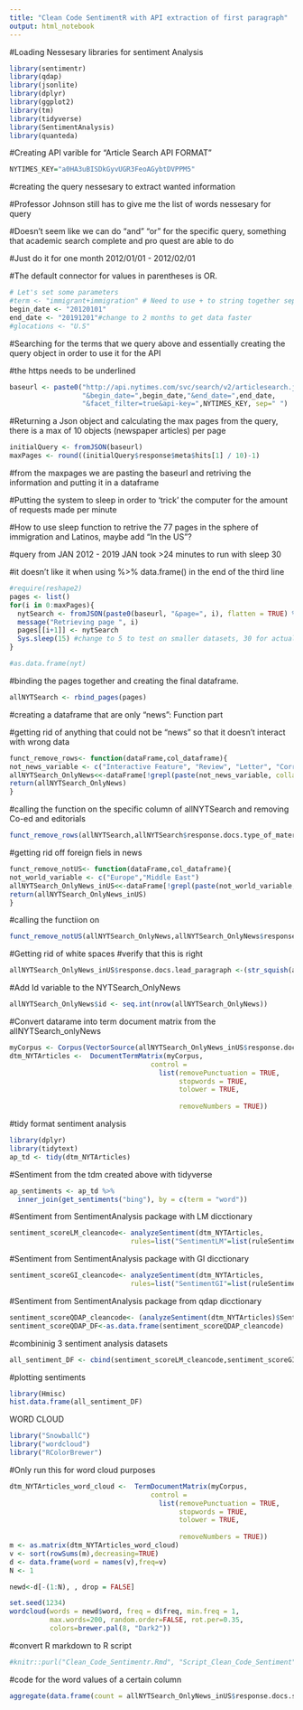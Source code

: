 ```yaml
---
title: "Clean Code SentimentR with API extraction of first paragraph"
output: html_notebook
---
```



#Loading Nessesary libraries for sentiment Analysis
```r
library(sentimentr)
library(qdap)
library(jsonlite)
library(dplyr)
library(ggplot2)
library(tm)
library(tidyverse)
library(SentimentAnalysis)
library(quanteda)
```

#Creating API varible for "Article Search API FORMAT"
```r
NYTIMES_KEY="a0HA3uBISDkGyvUGR3FeoAGybtDVPPM5"
```

#creating the query nessesary to extract wanted information

#Professor Johnson still has to give me the list of words nessesary for query 

#Doesn't seem like we can do "and" "or" for the specific query, something that academic search complete and pro quest are able to do

#Just do it for one month 2012/01/01 - 2012/02/01

#The default connector for values in parentheses is OR. 
```r
# Let's set some parameters
#term <- "immigrant+immigration" # Need to use + to string together separate words however it is concatinating
begin_date <- "20120101"
end_date <- "20191201"#change to 2 months to get data faster
#glocations <- "U.S"
```

#Searching for the terms that we query above and essentially creating the query object in order to use it for the API

#the https needs to be underlined

```r
baseurl <- paste0("http://api.nytimes.com/svc/search/v2/articlesearch.json?q=immigrant OR migrant OR migration OR refugee OR asylum OR undocumented", 
                  "&begin_date=",begin_date,"&end_date=",end_date,
                  "&facet_filter=true&api-key=",NYTIMES_KEY, sep=" ")
```


#Returning a Json object and calculating the max pages from the query, there is a max of 10 objects (newspaper articles) per page
```r
initialQuery <- fromJSON(baseurl)
maxPages <- round((initialQuery$response$meta$hits[1] / 10)-1) 
```

#from the maxpages we are pasting the baseurl and retriving the information and putting it in a dataframe

#Putting the system to sleep in order to 'trick' the computer for the amount of requests made per minute

#How to use sleep function to retrive the 77 pages in the sphere of immigration and Latinos, maybe add "In the US"?

#query from JAN 2012 - 2019 JAN took >24 minutes to run with sleep 30

#it doesn't like it when using %>% data.frame() in the end of the third line
```r
#require(reshape2)
pages <- list()
for(i in 0:maxPages){
  nytSearch <- fromJSON(paste0(baseurl, "&page=", i), flatten = TRUE) %>% data.frame() 
  message("Retrieving page ", i)
  pages[[i+1]] <- nytSearch 
  Sys.sleep(15) #change to 5 to test on smaller datasets, 30 for actual execution
}
```
```r
#as.data.frame(nyt)
```


#binding the pages together and creating the final dataframe. 
```r
allNYTSearch <- rbind_pages(pages)
```

#creating a dataframe that are only "news": Function part

#getting rid of anything that could not be "news" so that it doesn't interact with wrong data
```r
funct_remove_rows<- function(dataFrame,col_dataframe){
not_news_variable <- c("Interactive Feature", "Review", "Letter", "Correction","List")
allNYTSearch_OnlyNews<<-dataFrame[!grepl(paste(not_news_variable, collapse="|"), col_dataframe),]
return(allNYTSearch_OnlyNews)
}
```


#calling the function on the specific column of allNYTSearch and removing Co-ed and editorials

```r
funct_remove_rows(allNYTSearch,allNYTSearch$response.docs.type_of_material)
```

#getting rid off foreign fiels in news
```r

funct_remove_notUS<- function(dataFrame,col_dataframe){
not_world_variable <- c("Europe","Middle East")
allNYTSearch_OnlyNews_inUS<<-dataFrame[!grepl(paste(not_world_variable, collapse="|"), col_dataframe),]
return(allNYTSearch_OnlyNews_inUS)
}

```


#calling the functiion on 

```r
funct_remove_notUS(allNYTSearch_OnlyNews,allNYTSearch_OnlyNews$response.docs.subsection_name)
```



#Getting rid of white spaces
#verify that this is right
```r
allNYTSearch_OnlyNews_inUS$response.docs.lead_paragraph <-(str_squish(allNYTSearch_OnlyNews_inUS$response.docs.lead_paragraph))
```

#Add Id variable to the NYTSearch_OnlyNews 
```r
allNYTSearch_OnlyNews$id <- seq.int(nrow(allNYTSearch_OnlyNews))
```



#Convert datarame into term document matrix from the allNYTSearch_onlyNews
```r
myCorpus <- Corpus(VectorSource(allNYTSearch_OnlyNews_inUS$response.docs.lead_paragraph))
dtm_NYTArticles <-  DocumentTermMatrix(myCorpus, 
                                   control = 
                                     list(removePunctuation = TRUE,
                                          stopwords = TRUE,
                                          tolower = TRUE,
              
                                          removeNumbers = TRUE)) 
```





#tidy format sentiment analysis
```r
library(dplyr)
library(tidytext)
ap_td <- tidy(dtm_NYTArticles)
```

#Sentiment from the tdm created above with tidyverse
```r
ap_sentiments <- ap_td %>%
  inner_join(get_sentiments("bing"), by = c(term = "word"))
```
#Sentiment from SentimentAnalysis package with LM dicctionary

```r
sentiment_scoreLM_cleancode<- analyzeSentiment(dtm_NYTArticles,
                              rules=list("SentimentLM"=list(ruleSentiment, loadDictionaryLM())))
```
#Sentiment from SentimentAnalysis package with GI dicctionary


```r
sentiment_scoreGI_cleancode<- analyzeSentiment(dtm_NYTArticles,
                              rules=list("SentimentGI"=list(ruleSentiment, loadDictionaryGI())))


```

#Sentiment from SentimentAnalysis package from qdap dicctionary

```r
sentiment_scoreQDAP_cleancode<- (analyzeSentiment(dtm_NYTArticles)$SentimentQDAP)
sentiment_scoreQDAP_DF<-as.data.frame(sentiment_scoreQDAP_cleancode)
```


#combininig 3 sentiment analysis datasets

```r
all_sentiment_DF <- cbind(sentiment_scoreLM_cleancode,sentiment_scoreGI_cleancode,sentiment_scoreQDAP_DF)
```

#plotting sentiments
```r
library(Hmisc)
hist.data.frame(all_sentiment_DF)
```




WORD CLOUD
```r
library("SnowballC")
library("wordcloud")
library("RColorBrewer")
```



#Only run this for word cloud purposes
```r
dtm_NYTArticles_word_cloud <-  TermDocumentMatrix(myCorpus, 
                                   control = 
                                     list(removePunctuation = TRUE,
                                          stopwords = TRUE,
                                          tolower = TRUE,
              
                                          removeNumbers = TRUE)) 
m <- as.matrix(dtm_NYTArticles_word_cloud)
v <- sort(rowSums(m),decreasing=TRUE)
d <- data.frame(word = names(v),freq=v)
N <- 1

newd<-d[-(1:N), , drop = FALSE]
```

```r
set.seed(1234)
wordcloud(words = newd$word, freq = d$freq, min.freq = 1,
          max.words=200, random.order=FALSE, rot.per=0.35, 
          colors=brewer.pal(8, "Dark2"))
```



#convert R markdown to R script
```r
#knitr::purl("Clean_Code_Sentimentr.Rmd", "Script_Clean_Code_Sentiment", documentation = 2)
```
#code for the word values of a certain column
```r
aggregate(data.frame(count = allNYTSearch_OnlyNews_inUS$response.docs.subsection_name), list(value = allNYTSearch_OnlyNews_inUS$response.docs.subsection_name), length)
```

